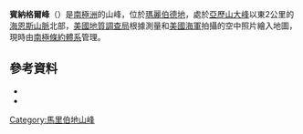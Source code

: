 {{Coord|77|30|S|146|46|W|source:GNIS|display=title}}

'''賓納格爾峰'''（{{lang-en|Buennagel Peak}}）是[[南極洲|南極洲]]的山峰，位於[[瑪麗伯德地|瑪麗伯德地]]，處於[[亞歷山大峰|亞歷山大峰]]以東2公里的[[海恩斯山脈|海恩斯山脈]]北部，[[美國地質調查局|美國地質調查局]]根據測量和[[美國海軍|美國海軍]]拍攝的空中照片繪入地圖，現時由[[南極條約體系|南極條約體系]]管理。

==參考資料==
*{{cite gnis | type = antarid | id = 2112| name = Buennagel Peak | accessdate = 2011-10-04}}
*{{usgs-gazetteer|id=2112}}

{{DEFAULTSORT:Buennagel Peak}}
[[Category:馬里伯地山峰|Category:馬里伯地山峰]]


{{MarieByrdLand-geo-stub}}